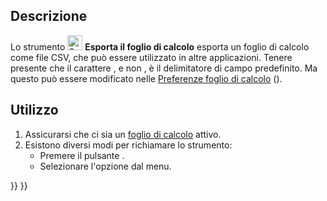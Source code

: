 <languages/>

{{Docnav/it
|[[Spreadsheet_Import/it|Importa]]
|[[Spreadsheet_MergeCells/it|Unisci celle]]
|[[Spreadsheet_Workbench/it|Spreadsheet]]
|IconL=Spreadsheet_Import.svg
|IconR=Spreadsheet_MergeCells.svg
|IconC=Workbench_Spreadsheet.svg
}}

{{GuiCommand/it
|Name=Spreadsheet Export
|Name/it=Spreadsheet Esporta
|MenuLocation=Foglio di calcolo → Esporta il foglio di calcolo
|Workbenches=[[Spreadsheet_Workbench/it|Spreadsheet]]
|Version=0.17
|SeeAlso=[[Spreadsheet_Import/it|Spreadsheet Importa]]
}}

<span id="Description"></span>
==Descrizione==

<div class="mw-translate-fuzzy">
Lo strumento [[File:Spreadsheet_Export.svg|24px]] '''Esporta il foglio di calcolo''' esporta un foglio di calcolo come file CSV, che può essere utilizzato in altre applicazioni. Tenere presente che il carattere {{Value|tab}}, e non {{Value|virgola}}, è il delimitatore di campo predefinito. Ma questo può essere modificato nelle [[Spreadsheet_Preferences/it|Preferenze foglio di calcolo]] ({{Version/it|0.20}}).
</div>

<span id="Usage"></span>
==Utilizzo==

# Assicurarsi che ci sia un [[Spreadsheet_CreateSheet/it|foglio di calcolo]] attivo.
# Esistono diversi modi per richiamare lo strumento:
#* Premere il pulsante {{Button|[[File:Spreadsheet_Export.svg|16px]] [[Spreadsheet_Export/it|Esporta il foglio di calcolo]]}}.
#* Selezionare l'opzione {{MenuCommand|Foglio di calcolo → [[File:Spreadsheet_Export.svg|16px]] Esporta il foglio di calcolo}} dal menu.


{{Docnav/it
|[[Spreadsheet_Import/it|Importa]]
|[[Spreadsheet_MergeCells/it|Unisci celle]]
|[[Spreadsheet_Workbench/it|Spreadsheet]]
|IconL=Spreadsheet_Import.svg
|IconR=Spreadsheet_MergeCells.svg
|IconC=Workbench_Spreadsheet.svg
}}

{{Spreadsheet_Tools_navi{{#translation:}}}}
{{Userdocnavi{{#translation:}}}}